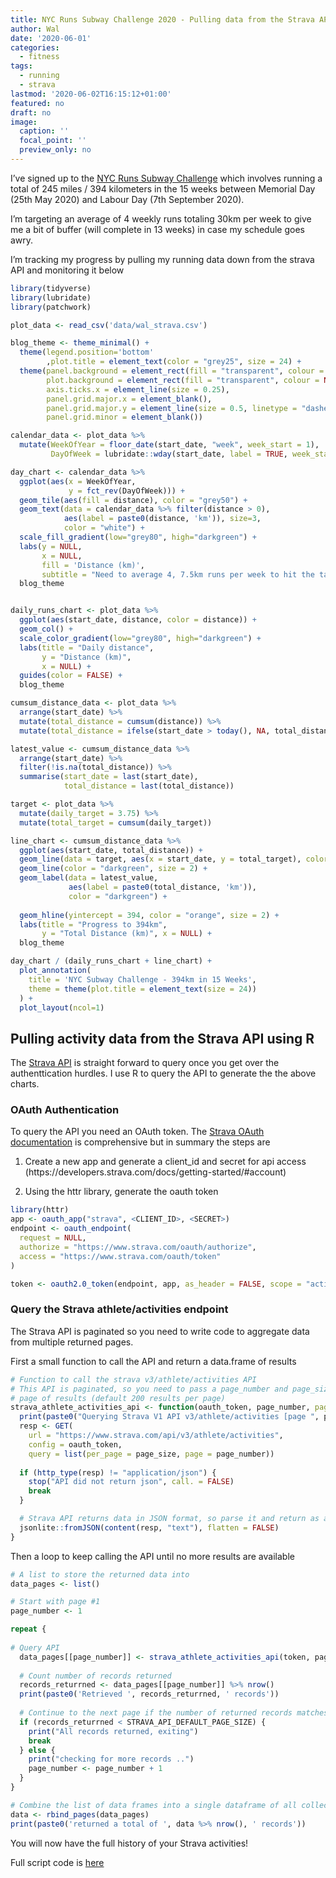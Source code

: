 ```yaml
---
title: NYC Runs Subway Challenge 2020 - Pulling data from the Strava API
author: Wal
date: '2020-06-01'
categories:
  - fitness
tags:
  - running
  - strava
lastmod: '2020-06-02T16:15:12+01:00'
featured: no
draft: no
image:
  caption: ''
  focal_point: ''
  preview_only: no
---
```


I've signed up to the [NYC Runs Subway Challenge](https://nycruns.com/race/nycruns-subway-system-challenge) which involves running a total of 245 miles / 394 kilometers in the 15 weeks between Memorial Day (25th May 2020) and Labour Day (7th September 2020).

I'm targeting an average of 4 weekly runs totaling 30km per week to give me a bit of buffer (will complete in 13 weeks) in case my schedule goes awry. 

I'm tracking my progress by pulling my running data down from the strava API and monitoring it below


```r
library(tidyverse)
library(lubridate)
library(patchwork)

plot_data <- read_csv('data/wal_strava.csv')

blog_theme <- theme_minimal() +
  theme(legend.position='bottom'
        ,plot.title = element_text(color = "grey25", size = 24) +
  theme(panel.background = element_rect(fill = "transparent", colour = NA),
        plot.background = element_rect(fill = "transparent", colour = NA),
        axis.ticks.x = element_line(size = 0.25),
        panel.grid.major.x = element_blank(),
        panel.grid.major.y = element_line(size = 0.5, linetype = "dashed"),
        panel.grid.minor = element_blank())
```

```r
calendar_data <- plot_data %>%
  mutate(WeekOfYear = floor_date(start_date, "week", week_start = 1), 
         DayOfWeek = lubridate::wday(start_date, label = TRUE, week_start = 1)) 

day_chart <- calendar_data %>%
  ggplot(aes(x = WeekOfYear, 
             y = fct_rev(DayOfWeek))) +
  geom_tile(aes(fill = distance), color = "grey50") +
  geom_text(data = calendar_data %>% filter(distance > 0), 
            aes(label = paste0(distance, 'km')), size=3,
            color = "white") +
  scale_fill_gradient(low="grey80", high="darkgreen") +
  labs(y = NULL, 
       x = NULL, 
       fill = 'Distance (km)', 
       subtitle = "Need to average 4, 7.5km runs per week to hit the target in 13 weeks ") +
  blog_theme


daily_runs_chart <- plot_data %>%
  ggplot(aes(start_date, distance, color = distance)) + 
  geom_col() +
  scale_color_gradient(low="grey80", high="darkgreen") +
  labs(title = "Daily distance", 
       y = "Distance (km)", 
       x = NULL) +
  guides(color = FALSE) +
  blog_theme

cumsum_distance_data <- plot_data %>%
  arrange(start_date) %>%
  mutate(total_distance = cumsum(distance)) %>%
  mutate(total_distance = ifelse(start_date > today(), NA, total_distance)) 

latest_value <- cumsum_distance_data %>%
  arrange(start_date) %>%
  filter(!is.na(total_distance)) %>%
  summarise(start_date = last(start_date), 
            total_distance = last(total_distance))

target <- plot_data %>%
  mutate(daily_target = 3.75) %>%
  mutate(total_target = cumsum(daily_target))

line_chart <- cumsum_distance_data %>%
  ggplot(aes(start_date, total_distance)) + 
  geom_line(data = target, aes(x = start_date, y = total_target), color = "grey90", size = 0.5) +
  geom_line(color = "darkgreen", size = 2) +
  geom_label(data = latest_value,
             aes(label = paste0(total_distance, 'km')),
             color = "darkgreen") +
  
  geom_hline(yintercept = 394, color = "orange", size = 2) +
  labs(title = "Progress to 394km", 
       y = "Total Distance (km)", x = NULL) +
  blog_theme

day_chart / (daily_runs_chart + line_chart) +
  plot_annotation(
    title = 'NYC Subway Challenge - 394km in 15 Weeks',
    theme = theme(plot.title = element_text(size = 24))
  ) +
  plot_layout(ncol=1)

```



## Pulling activity data from the Strava API using R


The [Strava API](https://developers.strava.com/docs/reference/) is straight forward to query once you get over the authenttication hurdles. I use R to query the API to generate the the above charts.

### OAuth Authentication

To query the API you need an OAuth token. The [Strava OAuth documentation](https://developers.strava.com/docs/authentication/) is comprehensive but in summary the steps are 

1. Create a new app and generate a client_id and secret for api access (https://developers.strava.com/docs/getting-started/#account)

2. Using the httr library, generate the oauth token

```r
library(httr)
app <- oauth_app("strava", <CLIENT_ID>, <SECRET>)
endpoint <- oauth_endpoint(
  request = NULL,
  authorize = "https://www.strava.com/oauth/authorize",
  access = "https://www.strava.com/oauth/token"
)

token <- oauth2.0_token(endpoint, app, as_header = FALSE, scope = "activity:read_all")

```

### Query the Strava athlete/activities endpoint

The Strava API is paginated so you need to write code to aggregate data from multiple returned pages.


First a small function to call the API and return a data.frame of results

```r
# Function to call the strava v3/athlete/activities API
# This API is paginated, so you need to pass a page_number and page_size to retrieve > 1 
# page of results (default 200 results per page)
strava_athlete_activities_api <- function(oauth_token, page_number, page_size = STRAVA_API_DEFAULT_PAGE_SIZE) {
  print(paste0("Querying Strava V1 API v3/athlete/activities [page ", page_number, "]"))
  resp <- GET(
    url = "https://www.strava.com/api/v3/athlete/activities",
    config = oauth_token,
    query = list(per_page = page_size, page = page_number))
  
  if (http_type(resp) != "application/json") {
    stop("API did not return json", call. = FALSE)
    break
  }

  # Strava API returns data in JSON format, so parse it and return as a data.frame
  jsonlite::fromJSON(content(resp, "text"), flatten = FALSE)
}
```


Then a loop to keep calling the API until no more results are available


```r

# A list to store the returned data into
data_pages <- list()

# Start with page #1
page_number <- 1

repeat {
  
# Query API
  data_pages[[page_number]] <- strava_athlete_activities_api(token, page_number)
  
  # Count number of records returned
  records_returrned <- data_pages[[page_number]] %>% nrow()
  print(paste0('Retrieved ', records_returrned, ' records'))
  
  # Continue to the next page if the number of returned records matches the page size
  if (records_returrned < STRAVA_API_DEFAULT_PAGE_SIZE) {
    print("All records returned, exiting")
    break
  } else {
    print("checking for more records ..")
    page_number <- page_number + 1
  }
}

# Combine the list of data frames into a single dataframe of all collected pages
data <- rbind_pages(data_pages)
print(paste0('returned a total of ', data %>% nrow(), ' records'))

```

You will now have the full history of your Strava activities!

Full script code is [here](https://github.com/wal/stravaR/blob/master/R/download_strava.R)



